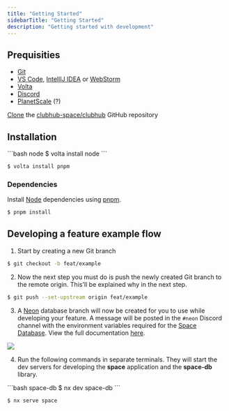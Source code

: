 ```yaml
---
title: "Getting Started"
sidebarTitle: "Getting Started"
description: "Getting started with development"
---
```

## Prequisities
- [Git](https://github.com/git-guides/install-git)
- [VS Code](https://code.visualstudio.com/), [IntellIJ IDEA](https://www.jetbrains.com/webstorm/) or [WebStorm](https://www.jetbrains.com/webstorm/)
- [Volta](https://volta.sh/)
- [Discord](/stack/discord)
- [PlanetScale](/stack/planetscale) (?)

[Clone](https://github.com/git-guides/git-clone) the [clubhub-space/clubhub](https://github.com/clubhub-space/clubhub) GitHub repository

## Installation
<CodeGroup>
  ```bash node
  $ volta install node
  ```

  ```bash pnpm
  $ volta install pnpm
  ```
</CodeGroup>

### Dependencies
Install [Node](https://nodejs.org) dependencies using [pnpm](https://pnpm.io/).
```bash
$ pnpm install
```

## Developing a feature example flow
1. Start by creating a new Git branch
```bash
$ git checkout -b feat/example
```

2. Now the next step you must do is push the newly created Git branch to the remote origin. This'll be explained why in the next step.
```bash
$ git push --set-upstream origin feat/example
```

3. A [Neon](/development/neon) database branch will now be created for you to use while developing your feature.
A message will be posted in the `#neon` Discord channel with the environment variables required for the [Space Database](/libraries/space-database).
View the full documentation [here](/applications/trigger-neon-branch).
<Frame>
  <img src="/images/development/getting-started/Screenshot 2023-04-24 at 14.43.41.png" />
</Frame>

4. Run the following commands in separate terminals.
They will start the dev servers for developing the **space** application and the **space-db** library.
<CodeGroup>
  ```bash space-db
  $ nx dev space-db
  ```

  ```bash space
  $ nx serve space
  ```
</CodeGroup>

